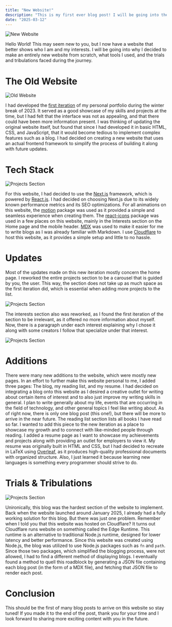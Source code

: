 ```yaml
---
title: "New Website!"
description: "This is my first ever blog post! I will be going into the new website, why I built it, the tech stacked used, updates, additions, and the trials and tribulations faced along the journey!"
date: "2025-03-12"
---
```


![New Website](/assets/blog/new-website/new-website.webp)

Hello World! This may seem new to you, but I now have a website that better shows who I am and my interests. I will be going into why I decided to make an entirely new website from scratch, what tools I used, and the trials and tribulations faced during the journey.

# The Old Website

![Old Website](/assets/blog/new-website/old-website.webp)

I had developed the [first iteration](https://portfolio-website-4v4.pages.dev/) of my personal portfolio during the winter break of 2023. It served as a good showcase of my skills and projects at the time, but I had felt that the interface was not as appealing, and that there could have been more information present. I was thinking of updating the original website itself, but found that since I had developed it in basic HTML, CSS, and JavaScript, that it would become tedious to implement complex features such as a blog. I had decided on creating a new website that uses an actual frontend framework to simplify the process of building it along with future updates.

# Tech Stack

![Projects Section](/assets/blog/new-website/tech-stack.webp)

For this website, I had decided to use the [Next.js](https://nextjs.org/) framework, which is powered by [React.js](https://react.dev/). I had decided on choosing Next.js due to its widely known performance metrics and its SEO optimizations. For all animations on this website, the [motion](https://motion.dev/) package was used as it provided a simple and seamless experience when creating them. The [react-icons](https://react-icons.github.io/react-icons/) package was used in a few places on this website, mainly in the Interests section on the Home page and the mobile header. [MDX](https://mdxjs.com/) was used to make it easier for me to write blogs as I was already familiar with Markdown. I use [Cloudflare](https://www.cloudflare.com/) to host this website, as it provides a simple setup and little to no hassle.

# Updates

Most of the updates made on this new iteration mostly concern the home page. I reworked the entire projects section to be a carousel that is guided by you, the user. This way, the section does not take up as much space as the first iteration did, which is essential when adding more projects to the list.

![Projects Section](/assets/blog/new-website/projects.webp)

The interests section also was reworked, as I found the first iteration of the section to be irrelevant, as it offered no more information about myself. Now, there is a paragraph under each interest explaining why I chose it along with some creators I follow that specialize under that interest.

![Projects Section](/assets/blog/new-website/interests.webp)

# Additions

There were many new additions to the website, which were mostly new pages. In an effort to further make this website personal to me, I added three pages: The blog, my reading list, and my resume. I had decided on integrating a blog onto this website as I desired a creative outlet for writing about certain items of interest and to also just improve my writing skills in general. I plan to write generally about my life, events that are occurring in the field of technology, and other general topics I feel like writing about. As of right now, there is only one blog post (this one!), but there will be more to arrive in the near future. The reading list section lists all books I have read so far. I wanted to add this piece to the new iteration as a place to showcase my growth and to connect with like-minded people through reading. I added a resume page as I want to showcase my achievements and projects along with providing an outlet for employers to view it. My resume was originally built in HTML and CSS, but I had decided to recreate in LaTeX using [Overleaf](https://www.overleaf.com/), as it produces high-quality professional documents with organized structure. Also, I just learned it because learning new languages is something every programmer should strive to do.

# Trials & Tribulations

![Projects Section](/assets/blog/new-website/edge-runtime.webp)

Unironically, this blog was the hardest section of the website to implement. Back when the website launched around January 2025, I already had a fully working solution for this blog. But there was just one problem. Remember when I told you that this website was hosted on Cloudflare? It turns out Cloudflare runs website on something called the Edge Runtime. This runtime is an alternative to traditional Node.js runtime, designed for lower latency and better performance. Since this website was created using Node.js, the blog was utilized to use Node.js packages such as `fn` and `path`. Since those two packages, which simplified the blogging process, were not allowed, I had to find a different method of displaying blogs. I eventually found a method to quell this roadblock by generating a JSON file containing each blog post (in the form of a MDX file), and fetching that JSON file to render each post.

# Conclusion

This should be the first of many blog posts to arrive on this website so stay tuned! If you made it to the end of the post, thank you for your time and I look forward to sharing more exciting content with you in the future.
